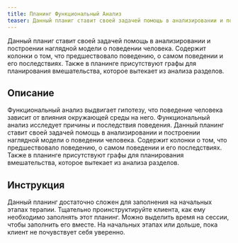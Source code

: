```yaml
---
title: Планинг Функциональный Анализ
teaser: Данный планиг ставит своей задачей помощь в анализировании и построении наглядной модели о поведении человека. Содержит колонки о том, что предшествовало поведению, о самом поведении и его последствиях. Также в планинге присутствуют графы для планирования вмешательства, которое вытекает из анализа разделов.
---
```


Данный планиг ставит своей задачей помощь в анализировании и построении наглядной модели о поведении человека. Содержит колонки о том, что предшествовало поведению, о самом поведении и его последствиях. Также в планинге присутствуют графы для планирования вмешательства, которое вытекает из анализа разделов.

## Описание

Функциональный анализ выдвигает гипотезу, что поведение человека зависит
от влияния окружающей среды на него. Функциональный анализ исследует
причины и последствия поведения. Данный планинг ставит своей задачей
помощь в анализировании и построении наглядной модели о поведении
человека. Содержит колонки о том, что предшествовало поведению, о самом
поведении и его последствиях. Также в планинге присутствуют графы для
планирования вмешательства, которое вытекает из анализа разделов.

## Инструкция

Данный планинг достаточно сложен для заполнения на начальных этапах
терапии. Тщательно проинструктируйте клиента, как ему необходимо
заполнять этот планинг. Можно выделить время на сессии, чтобы заполнить
его вместе. На начальных этапах или дольше, пока клиент не почувствует
себя уверенно.
